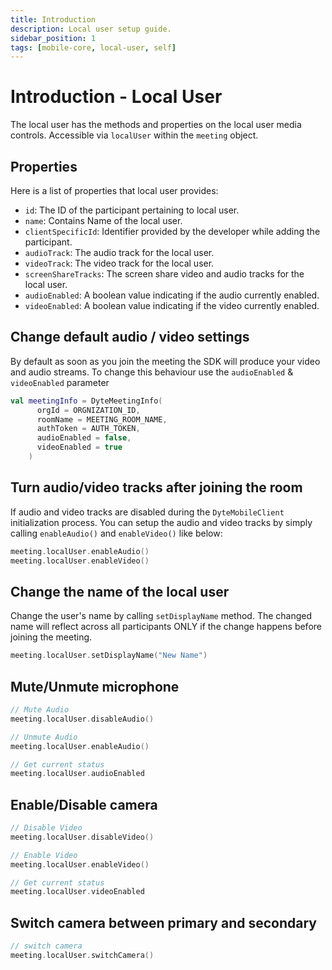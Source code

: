 ```yaml
---
title: Introduction
description: Local user setup guide.
sidebar_position: 1
tags: [mobile-core, local-user, self]
---
```


# Introduction - Local User

The local user has the methods and properties on the local user media controls. Accessible via `localUser` within the `meeting` object.

## Properties

Here is a list of properties that local user provides:

- `id`: The ID of the participant pertaining to local user.
- `name`: Contains Name of the local user.
- `clientSpecificId`: Identifier provided by the developer while adding the participant.
- `audioTrack`: The audio track for the local user.
- `videoTrack`: The video track for the local user.
- `screenShareTracks`: The screen share video and audio tracks for the local user.
- `audioEnabled`: A boolean value indicating if the audio currently enabled.
- `videoEnabled`: A boolean value indicating if the video currently enabled.

## Change default audio / video settings

By default as soon as you join the meeting the SDK will produce your video and audio streams.
To change this behaviour use the `audioEnabled` & `videoEnabled` parameter

```kotlin {5,6}
val meetingInfo = DyteMeetingInfo(
      orgId = ORGNIZATION_ID,
      roomName = MEETING_ROOM_NAME,
      authToken = AUTH_TOKEN,
      audioEnabled = false,
      videoEnabled = true
    )
```

## Turn audio/video tracks after joining the room

If audio and video tracks are disabled during the `DyteMobileClient` initialization process. You can setup the audio and video tracks by simply calling `enableAudio()` and `enableVideo()` like below:

```kotlin
meeting.localUser.enableAudio()
meeting.localUser.enableVideo()
```

## Change the name of the local user

Change the user's name by calling `setDisplayName` method. The changed name will reflect across all participants ONLY if the change happens before joining the meeting.

```kotlin
meeting.localUser.setDisplayName("New Name")
```

## Mute/Unmute microphone

```kotlin
// Mute Audio
meeting.localUser.disableAudio()

// Unmute Audio
meeting.localUser.enableAudio()

// Get current status
meeting.localUser.audioEnabled
```

## Enable/Disable camera

```kotlin
// Disable Video
meeting.localUser.disableVideo()

// Enable Video
meeting.localUser.enableVideo()

// Get current status
meeting.localUser.videoEnabled
```

## Switch camera between primary and secondary

```kotlin
// switch camera
meeting.localUser.switchCamera()
```